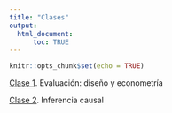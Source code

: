 ```yaml
---
title: "Clases"
output:
  html_document:
      toc: TRUE
---
```


```r
knitr::opts_chunk$set(echo = TRUE)
```


[Clase 1](https://eps-2021.netlify.app/clases/clase_1.html#1). Evaluación: diseño y econometría

[Clase 2](https://eps-2021.netlify.app/clases/clase_2.html#1). Inferencia causal


